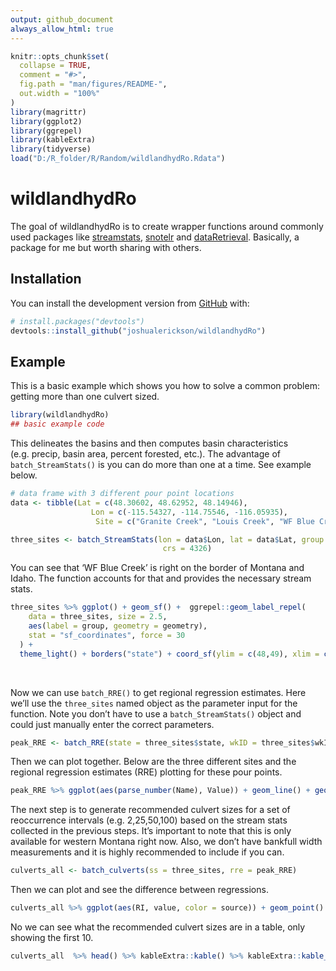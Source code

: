 ```yaml
---
output: github_document
always_allow_html: true
---
```


<!-- README.md is generated from README.Rmd. Please edit that file -->

```r
knitr::opts_chunk$set(
  collapse = TRUE,
  comment = "#>",
  fig.path = "man/figures/README-",
  out.width = "100%"
)
library(magrittr)
library(ggplot2)
library(ggrepel)
library(kableExtra)
library(tidyverse)
load("D:/R_folder/R/Random/wildlandhydRo.Rdata")
```

# wildlandhydRo

<!-- badges: start -->
<!-- badges: end -->

The goal of wildlandhydRo is to create wrapper functions around commonly used packages like [streamstats](https://github.com/markwh/streamstats), [snotelr](https://github.com/bluegreen-labs/snotelr) and [dataRetrieval](https://github.com/USGS-R/dataRetrieval). Basically, a package for me but worth sharing with others.

## Installation

You can install the development version from [GitHub](https://github.com/) with:

``` r
# install.packages("devtools")
devtools::install_github("joshualerickson/wildlandhydRo")
```
## Example

This is a basic example which shows you how to solve a common problem: getting more than one culvert sized.

```r
library(wildlandhydRo)
## basic example code
```

This delineates the basins and then computes basin characteristics (e.g. precip, basin area, percent forested, etc.). The advantage of `batch_StreamStats()` is you can do more than one at a time. See example below.
```r
# data frame with 3 different pour point locations
data <- tibble(Lat = c(48.30602, 48.62952, 48.14946),
                  Lon = c(-115.54327, -114.75546, -116.05935),
                   Site = c("Granite Creek", "Louis Creek", "WF Blue Creek"))

three_sites <- batch_StreamStats(lon = data$Lon, lat = data$Lat, group = data$Site,
                                  crs = 4326)
```

You can see that 'WF Blue Creek' is right on the border of Montana and Idaho. The function accounts for that and provides the necessary stream stats.  

```r
three_sites %>% ggplot() + geom_sf() +  ggrepel::geom_label_repel(
    data = three_sites, size = 2.5,
    aes(label = group, geometry = geometry),
    stat = "sf_coordinates", force = 30
  ) +
  theme_light() + borders("state") + coord_sf(ylim = c(48,49), xlim = c(-116.5, -114.8))

```
<br>

Now we can use `batch_RRE()` to get regional regression estimates. Here we'll use the `three_sites` named object as the parameter input for the function. Note you don't have to use a `batch_StreamStats()` object and could just manually enter the correct parameters. 

```r
peak_RRE <- batch_RRE(state = three_sites$state, wkID = three_sites$wkID, group = three_sites$group)
```


Then we can plot together. Below are the three different sites and the regional regression estimates (RRE) plotting for these pour points. 

```r
peak_RRE %>% ggplot(aes(parse_number(Name), Value)) + geom_line() + geom_point() + facet_wrap(~group, scales = "free")
```

The next step is to generate recommended culvert sizes for a set of reoccurrence intervals (e.g. 2,25,50,100) based on the stream stats collected in the previous steps. It's important to note that this is only available for western Montana right now. Also, we don't have bankfull width measurements and it is highly recommended to include if you can. 

```r
culverts_all <- batch_culverts(ss = three_sites, rre = peak_RRE)
```

Then we can plot and see the difference between regressions.

```r
culverts_all %>% ggplot(aes(RI, value, color = source)) + geom_point() + geom_line() + facet_grid(group~Method, scales = "free")
```

No we can see what the recommended culvert sizes are in a table, only showing the first 10.
```r
culverts_all  %>% head() %>% kableExtra::kable() %>% kableExtra::kable_styling()
```


